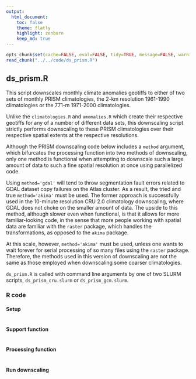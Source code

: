 ```yaml
---
output:
  html_document:
    toc: false
    theme: flatly
    highlight: zenburn
    keep_md: true
---
```


```r
opts_chunk$set(cache=FALSE, eval=FALSE, tidy=TRUE, message=FALSE, warning=FALSE)
read_chunk("../../code/ds_prism.R")
```


##
##
## ds_prism.R

This script downscales monthly climate anomalies geotiffs to either of two sets of monthly PRISM climatologies,
the 2-km resolution 1961-1990 climatologies or the 771-m 1971-2000 climatologies.

Unlike the `climatologies.R` and `amomalies.R` which create their respective geotiffs for any of a number of different data sets,
this downscaling script strictly performs downscaling to these PRISM climatologies over their respective spatial extents at the respective resolutions.

Although the PRISM downscaling code below includes a `method` argument, which bifurcates the processing function into two methods of downscaling,
only one method is functional when attempting to downscale such a large amount of data to such a fine spatial resolution at once using parallelized code.

Using `method='gdal'` will tend to throw segmentation fault errors related to GDAL dataset copy failures on the Atlas cluster.
As a result, the tried and true `method='akima'` must be used.
The former approach is successfully used in the 10-minute resolution CRU 2.0 climatology downscaling, where GDAL does not choke on the smaller amount of data.
The upside to this method, although slower even when functional, is that it allows for more familiar-looking code,
in the sense that more people working with spatial data are familiar with the `raster` package, which handles the transformations, as opposed to the `akima` package.

At this scale, however, `method='akima'` must be used, unless one wants to wait forever for serial processing of so many files using the `raster` package.
Therefore, the methods used in this version of downscaling are not the same as those employed when downscaling some coarser climatologies.

`ds_prism.R` is called with command line arguments by one of two SLURM scripts, `ds_prism_cru.slurm` or `ds_prism_gcm.slurm`.

### R code

#### Setup

```r
```

#### Support function

```r
```

#### Processing function

```r
```

#### Run downscaling

```r
```
